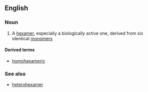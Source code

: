 ==English==

===Noun===
{{en-noun}}

# {{context|chemistry|biochemistry}} A [[hexamer]], especially a biologically active one, derived from six identical [[monomer]]s

====Derived terms====
*[[homohexameric]]

===See also===
*[[heterohexamer]]